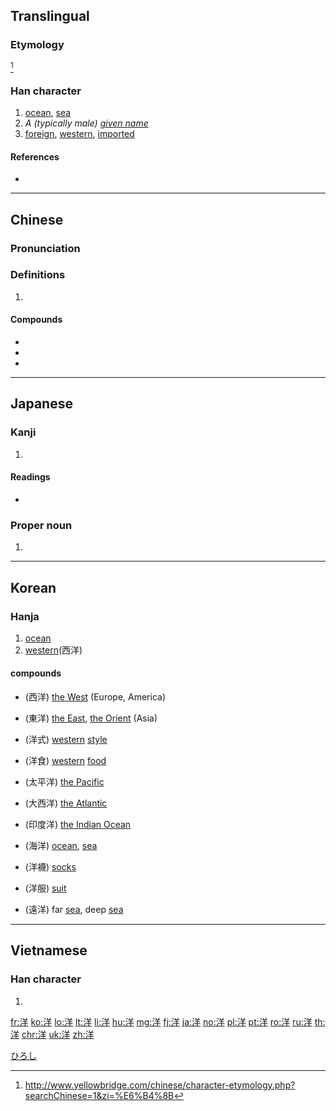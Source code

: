 ==Translingual==

===Etymology===
{{Han compound|氵|t1=water|羊|ls=psc|c1=s|c2=p}}<ref>http://www.yellowbridge.com/chinese/character-etymology.php?searchChinese=1&zi=%E6%B4%8B</ref>

===Han character===
{{Han char|rn=85|rad=水|as=06|sn=9|four=38151|canj=ETQ|ids=⿰氵羊}}

# [[ocean]], [[sea]]
# ''A (typically male) [[given name]]''
# [[foreign]], [[western]], [[imported]]

====References====
<references/>
* {{Han ref|kx=0619.280|dkj=17363|dj=1014.190|hdz=31615.110|uh=6D0B|ud=27915|bh=AC76|bd=44150}}

----

==Chinese==
{{zh-forms}}

===Pronunciation===
{{zh-pron
|m=yáng
|c=joeng4
|h=pfs=
|md=
|mn=iûⁿ
|w=
|mc=y
|oc=y
|cat=
}}

===Definitions===
{{zh-hanzi}}

# {{rfdef|lang=zh}}

====Compounds====
* {{zh-l|洋紫荊}}
* {{zh-l|洋鬼子}}
* {{zh-l|洋洋}}

----

==Japanese==

===Kanji===
{{ja-kanji|grade=3|rs=水06}}

# {{defn|lang=ja|sort=水06}}

====Readings====
* {{ja-readings|goon=[[よう]] (yō) > [[やう]] (yau)|kanon=[[よう]] (yō) > [[やう]] (yau)|on=[[しょう]] (shō)|kun=[[なだ]] (nada), [[ひろし]] (hiroshi)}}

===Proper noun===
{{ja-pos|proper|ひろし}}

# {{given name|male|lang=ja}}

[[Category:Japanese male given names|ひろし]]

----

==Korean==

===Hanja===
{{ko-hanja|hangeul=양|eumhun=|rv=yang|mr=yang|y=yang}}

# [[ocean]]
# [[western]](西洋)

====compounds====
* {{l|ko|서양}}(西洋) [[the West]] (Europe, America)
* {{l|ko|동양}}(東洋) [[the East]], [[the Orient]] (Asia)
* {{l|ko|양식}}(洋式) [[western]] [[style]]
* {{l|ko|양식}}(洋食) [[western]] [[food]]
* {{l|ko|태평양}}(太平洋) [[the Pacific]]
* {{l|ko|대서양}}(大西洋) [[the Atlantic]]
* {{l|ko|인도양}}(印度洋) [[the Indian Ocean]]
* {{l|ko|해양}}(海洋) [[ocean]], [[sea]]
* {{l|ko|양말}}(洋襪) [[socks]]
* {{l|ko|양복}}(洋服) [[suit]]
* {{l|ko|원양}}(遠洋) far [[sea]], deep [[sea]]

----

==Vietnamese==

===Han character===
{{vi-hantu|[[dương]]|rs=水06}}

# {{defn|lang=vi|sort=水06}}

[[fr:洋]]
[[ko:洋]]
[[lo:洋]]
[[lt:洋]]
[[li:洋]]
[[hu:洋]]
[[mg:洋]]
[[fj:洋]]
[[ja:洋]]
[[no:洋]]
[[pl:洋]]
[[pt:洋]]
[[ro:洋]]
[[ru:洋]]
[[th:洋]]
[[chr:洋]]
[[uk:洋]]
[[zh:洋]]